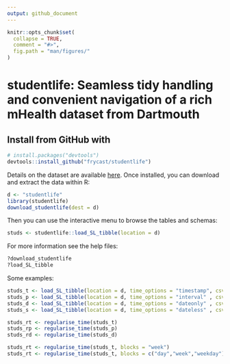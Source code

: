 ```yaml
---
output: github_document
---
```


```r
knitr::opts_chunk$set(
  collapse = TRUE,
  comment = "#>",
  fig.path = "man/figures/"
)
```

# studentlife: Seamless tidy handling and convenient navigation of a rich mHealth dataset from Dartmouth


## Install from GitHub with
```r
# install.packages("devtools")
devtools::install_github("frycast/studentlife")
```

Details on the dataset are available [here](https://studentlife.cs.dartmouth.edu). Once installed, you can download and extract the data within R:

```r
d <- "studentlife"
library(studentlife)
download_studentlife(dest = d)
```

Then you can use the interactive menu to browse the tables and schemas:

```r
studs <- studentlife::load_SL_tibble(location = d)
```

For more information see the help files:

```r
?download_studentlife
?load_SL_tibble
```

Some examples:

```r
studs_t <- load_SL_tibble(location = d, time_options = "timestamp", csv_nrows = 10)
studs_p <- load_SL_tibble(location = d, time_options = "interval" , csv_nrows = 10)
studs_d <- load_SL_tibble(location = d, time_options = "dateonly" , csv_nrows = 10)
studs_s <- load_SL_tibble(location = d, time_options = "dateless" , csv_nrows = 10)

studs_rt <- regularise_time(studs_t)
studs_rp <- regularise_time(studs_p)
studs_rd <- regularise_time(studs_d)

studs_rt <- regularise_time(studs_t, blocks = "week")
studs_rt <- regularise_time(studs_t, blocks = c("day","week","weekday"))
```
